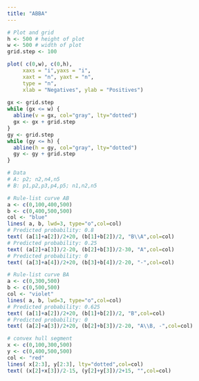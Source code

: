 ```yaml
---
title: "ABBA"
---
```



```r

# Plot and grid
h <- 500 # height of plot
w <- 500 # width of plot
grid.step <- 100

plot( c(0,w), c(0,h),  
     xaxs = "i",yaxs = "i",
     xaxt = "n", yaxt = "n",
     type = "n",
     xlab = "Negatives", ylab = "Positives")
     
gx <- grid.step
while (gx <= w) {
  abline(v = gx, col="gray", lty="dotted")
  gx <- gx + grid.step
}
gy <- grid.step
while (gy <= h) {
  abline(h = gy, col="gray", lty="dotted")
  gy <- gy + grid.step
}

# Data
# A: p2; n2,n4,n5
# B: p1,p2,p3,p4,p5; n1,n2,n5

# Rule-list curve AB
a <- c(0,100,400,500)
b <- c(0,400,500,500)
col <- "blue"
lines( a, b, lwd=3, type="o",col=col)
# Predicted probability: 0.8
text( (a[1]+a[2])/2+20, (b[1]+b[2])/2, "B\\A",col=col)
# Predicted probability: 0.25
text( (a[2]+a[3])/2-20, (b[2]+b[3])/2-30, "A",col=col)
# Predicted probability: 0
text( (a[3]+a[4])/2+20, (b[3]+b[4])/2-20, "-",col=col)

# Rule-list curve BA
a <- c(0,300,500)
b <- c(0,500,500)
col <- "violet"
lines( a, b, lwd=3, type="o",col=col)
# Predicted probability: 0.625
text( (a[1]+a[2])/2+20, (b[1]+b[2])/2, "B",col=col)
# Predicted probability: 0
text( (a[2]+a[3])/2+20, (b[2]+b[3])/2-20, "A\\B, -",col=col)

# convex hull segment
x <- c(0,100,300,500)
y <- c(0,400,500,500)
col <- "red"
lines( x[2:3], y[2:3], lty="dotted",col=col)
text( (x[2]+x[3])/2-15, (y[2]+y[3])/2+15, "",col=col)

```
